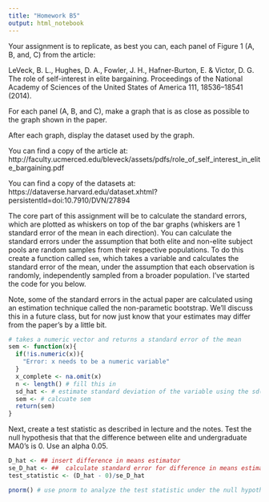 ```yaml
---
title: "Homework B5"
output: html_notebook
---
```


Your assignment is to replicate, as best you can, each panel of Figure 1 (A, B, and, C) from the article:

LeVeck, B. L., Hughes, D. A., Fowler, J. H., Hafner-Burton, E. & Victor, D. G. The role of self-interest in elite bargaining. Proceedings of the National Academy of Sciences of the United States of America 111, 18536–18541 (2014).

For each panel (A, B, and C), make a graph that is as close as possible to the graph shown in the paper.

After each graph, display the dataset used by the graph.

You can find a copy of the article at:
http://faculty.ucmerced.edu/bleveck/assets/pdfs/role_of_self_interest_in_elite_bargaining.pdf

You can find a copy of the datasets at:
https://dataverse.harvard.edu/dataset.xhtml?persistentId=doi:10.7910/DVN/27894

The core part of this assignment will be to calculate the standard errors, which are plotted as whiskers on top of the bar graphs (whiskers are 1 standard error of the mean in each direction). You can calculate the standard errors under the assumption that both elite and non-elite subject pools are random samples from their respective populations. To do this create a function called `sem`, which takes a variable and calculates the standard error of the mean, under the assumption that each observation is randomly, independently sampled from a broader population. I've started the code for you below.

Note, some of the standard errors in the actual paper are calculated using an estimation technique called the non-parametic bootstrap. We'll discuss this in a future class, but for now just know that your estimates may differ from the paper's by a little bit. 

```r
# takes a numeric vector and returns a standard error of the mean
sem <- function(x){
  if(!is.numeric(x)){
    "Error: x needs to be a numeric variable"
  }
  x_complete <- na.omit(x)
  n <- length() # fill this in
  sd_hat <- # estimate standard deviation of the variable using the sd() function, or code your own.
  sem <- # calcuate sem
  return(sem)    
}
```

Next, create a test statistic as described in lecture and the notes. Test the null hypothesis that that the difference between elite and undergraduate MA0's is 0. Use an alpha 0.05. 

```r
D_hat <- ## insert difference in means estimator
se_D_hat <- ##  calculate standard error for difference in means estimator using notes / slides
test_statistic <- (D_hat - 0)/se_D_hat

pnorm() # use pnorm to analyze the test statistic under the null hypothesis as shown in the lecture slides
```
  